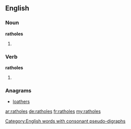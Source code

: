 ==English==

===Noun===
'''ratholes'''

# {{plural of|rathole}}

===Verb===
'''ratholes'''

# {{en-third-person singular of|rathole}}

===Anagrams===
* [[loathers#English|loathers]]

[[Category:English words with consonant pseudo-digraphs]]

[[ar:ratholes]]
[[de:ratholes]]
[[fr:ratholes]]
[[my:ratholes]]
